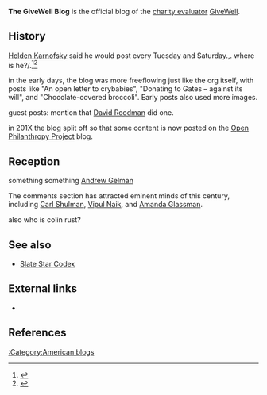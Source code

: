 '''The GiveWell Blog''' is the official blog of the [[charity evaluator]] [[GiveWell]].

==History==

[[Holden Karnofsky]] said he would post every Tuesday and Saturday.,. where is he?/.<ref>{{cite web |url=http://blog.givewell.org/2006/12/23/nice-to-meet-you/ |title=Nice to meet you |website=The GiveWell Blog |publisher=[[GiveWell]] |first=Holden |last=Karnofsky|date=September 9, 2015 |accessdate=February 11, 2017 |quote=I'm Holden, and I’m the guy who will be making sure this blog gets updated twice a week (Tuesday and Saturday) at a minimum. So if you've been wishing there were more blogs to read, you'll be getting to know me well.}}</ref><ref>{{cite web |url=http://blog.givewell.org/2007/03/06/i-am-not-a-flake/ |title=I am not a flake |website=The GiveWell|publisher=[[GiveWell]] |date=March 24, 2007 |accessdate=February 11, 2017 |first=Holden |last=Karnofsky}}</ref>

in the early days, the blog was more freeflowing just like the org itself, with posts like "An open letter to crybabies", "Donating to Gates – against its will", and "Chocolate-covered broccoli". Early posts also used more images.

guest posts: mention that [[David Roodman]] did one.

in 201X the blog split off so that some content is now posted on the [[Open Philanthropy Project]] blog.

==Reception==

something something [[Andrew Gelman]]

The comments section has attracted eminent minds of this century, including [[Carl Shulman]], [[User:Vipul|Vipul Naik]], and [[Amanda Glassman]].

also who is colin rust?

==See also==

* [[User:Riceissa/Slate Star Codex|Slate Star Codex]]

==External links==

* {{Official website|http://blog.givewell.org/}}

==References==

{{Reflist|30em}}

[[:Category:American blogs]]
